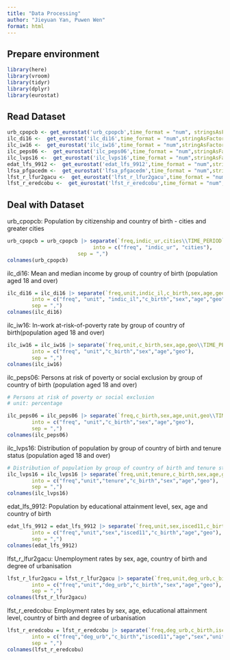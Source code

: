 ```yaml
---
title: "Data Processing"
author: "Jieyuan Yan, Puwen Wen"
format: html
---
```


## Prepare environment
```r
library(here)
library(vroom)
library(tidyr)
library(dplyr)
library(eurostat)
```

## Read Dataset
```r
urb_cpopcb <- get_eurostat('urb_cpopcb',time_format = "num", stringsAsFactors = TRUE)
ilc_di16 <-  get_eurostat('ilc_di16',time_format = "num",stringAsFactors = TRUE)
ilc_iw16 <-  get_eurostat('ilc_iw16',time_format = "num",stringAsFactors = TRUE)
ilc_peps06 <-  get_eurostat('ilc_peps06',time_format = "num",stringAsFactors = TRUE)
ilc_lvps16 <-  get_eurostat('ilc_lvps16',time_format = "num",stringAsFactors = TRUE)
edat_lfs_9912 <-  get_eurostat('edat_lfs_9912',time_format = "num",stringAsFactors = TRUE)
lfsa_pfgacedm <-  get_eurostat('lfsa_pfgacedm',time_format = "num",stringAsFactors = TRUE)
lfst_r_lfur2gacu <-  get_eurostat('lfst_r_lfur2gacu',time_format = "num",stringAsFactors = TRUE)
lfst_r_eredcobu <-  get_eurostat('lfst_r_eredcobu',time_format = "num",stringAsFactors = TRUE)
```

## Deal with Dataset

urb_cpopcb: Population by citizenship and country of birth - cities and greater cities
```r

urb_cpopcb = urb_cpopcb |> separate(`freq,indic_ur,cities\\TIME_PERIOD`, 
                            into = c("freq", "indic_ur", "cities"), 
                       sep = ",")
colnames(urb_cpopcb)

```

ilc_di16: Mean and median income by group of country of birth (population aged 18 and over)
```r

ilc_di16 = ilc_di16 |> separate(`freq,unit,indic_il,c_birth,sex,age,geo\\TIME_PERIOD`, 
        into = c("freq", "unit", "indic_il","c_birth","sex","age","geo"), 
        sep = ",")
colnames(ilc_di16)
```


ilc_iw16: In-work at-risk-of-poverty rate by group of country of birth(population aged 18 and over)
```r

ilc_iw16 = ilc_iw16 |> separate(`freq,unit,c_birth,sex,age,geo\\TIME_PERIOD`, 
        into = c("freq", "unit","c_birth","sex","age","geo"), 
        sep = ",")
colnames(ilc_iw16)
```


ilc_peps06: Persons at risk of poverty or social exclusion by group of country of birth (population aged 18 and over)
```r
# Persons at risk of poverty or social exclusion
# unit: percentage

ilc_peps06 = ilc_peps06 |> separate(`freq,c_birth,sex,age,unit,geo\\TIME_PERIOD`, 
        into = c("freq", "unit","c_birth","sex","age","geo"), 
        sep = ",")
colnames(ilc_peps06)
```


ilc_lvps16: Distribution of population by group of country of birth and tenure status (population aged 18 and over)
```r
# Distribution of population by group of country of birth and tenure status
ilc_lvps16 = ilc_lvps16 |> separate(`freq,unit,tenure,c_birth,sex,age,geo\\TIME_PERIOD`, 
        into = c("freq","unit","tenure","c_birth","sex","age","geo"), 
        sep = ",")
colnames(ilc_lvps16)

```


edat_lfs_9912: Population by educational attainment level, sex, age and country of birth
```r

edat_lfs_9912 = edat_lfs_9912 |> separate(`freq,unit,sex,isced11,c_birth,age,geo\\TIME_PERIOD`, 
        into = c("freq","unit","sex","isced11","c_birth","age","geo"), 
        sep = ",")
colnames(edat_lfs_9912)
```


lfst_r_lfur2gacu: Unemployment rates by sex, age, country of birth and degree of urbanisation
```r

lfst_r_lfur2gacu = lfst_r_lfur2gacu |> separate(`freq,unit,deg_urb,c_birth,sex,age,geo\\TIME_PERIOD`, 
        into = c("freq","unit","deg_urb","c_birth","sex","age","geo"), 
        sep = ",")
colnames(lfst_r_lfur2gacu)
```


lfst_r_eredcobu: Employment rates by sex, age, educational attainment level, country of birth and degree of urbanisation
```r

lfst_r_eredcobu = lfst_r_eredcobu |> separate(`freq,deg_urb,c_birth,isced11,age,sex,unit,geo\\TIME_PERIOD`, 
        into = c("freq","deg_urb","c_birth","isced11","age","sex","unit","geo"), 
        sep = ",")
colnames(lfst_r_eredcobu)
```



